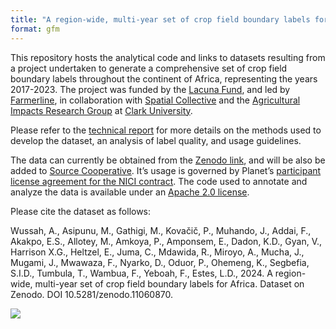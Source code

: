 ```yaml
---
title: "A region-wide, multi-year set of crop field boundary labels for Africa"
format: gfm
---
```


This repository hosts the analytical code and links to datasets resulting from a project undertaken to generate a comprehensive set of crop field boundary labels throughout the continent of Africa, representing the years 2017-2023. The project was funded by the [Lacuna Fund](https://lacunafund.org/), and led by [Farmerline](https://farmerline.co/), in collaboration with [Spatial Collective](https://spatialcollective.com/) and the [Agricultural Impacts Research Group](agroimpacts.info) at [Clark University](https://www.clarku.edu/departments/geography/).

Please refer to the [technical report](notebooks/report/technical-report.pdf) for more details on the methods used to develop the dataset, an analysis of label quality, and usage guidelines.

The data can currently be obtained from the [Zenodo link](https://zenodo.org/records/11060871), and will be also be added to [Source Cooperative](https://source.coop/). It's usage is governed by Planet's [participant license agreement for the NICI contract](https://assets.planet.com/docs/Planet_ParticipantLicenseAgreement_NICFI.pdf). The code used to annotate and analyze the data is available under an [Apache 2.0 license](https://www.apache.org/licenses/LICENSE-2.0).

Please cite the dataset as follows:

Wussah, A., Asipunu, M., Gathigi, M., Kovačič, P., Muhando, J., Addai, F., Akakpo, E.S., Allotey, M., Amkoya, P., Amponsem, E., Dadon, K.D., Gyan, V., Harrison X.G., Heltzel, E., Juma, C., Mdawida, R., Miroyo, A., Mucha, J., Mugami, J., Mwawaza, F., Nyarko, D., Oduor, P., Ohemeng, K., Segbefia, S.I.D., Tumbula, T., Wambua, F., Yeboah, F., Estes, L.D., 2024. A region-wide, multi-year set of crop field boundary labels for Africa. Dataset on Zenodo. DOI 10.5281/zenodo.11060870.

![](notebooks/report/images/fig-fldareamap-1.png)
